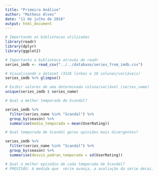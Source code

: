 ```yaml
---
title: "Primeira Análise"
author: "Matheus Alves"
date: "11 de julho de 2018"
output: html_document
---
```


```r

# Importando as bibliotecas utilizadas
library(readr)
library(dplyr)
library(ggplot2)

# Importanto a biblioteca através do readr
series_imdb <- read_csv("../../database/series_from_imdb.csv")

# Visualizando o dataset (3326 linhas e 18 colunas/variáveis)
series_imdb %>% glimpse()

# Exibir valores de uma determinada coluna/variável (series_name)
unique(series_imdb $ series_name)

# Qual a melhor temporada de Scandal?

series_imdb %>%
  filter(series_name %in% "Scandal") %>%
  group_by(season) %>%
  summarise(media_temporada = mean(UserRating))

# Qual temporada de Scandal gerou opiniões mais divergentes?

series_imdb %>%
  filter(series_name %in% "Scandal") %>%
  group_by(season) %>%
  summarise(desvio_padrao_temporada = sd(UserRating))

# Qual o melhor episódio de cada temporada de Scandal?
# PREVISÃO: A medida que  série avança, a avaliação da série decai.

```
